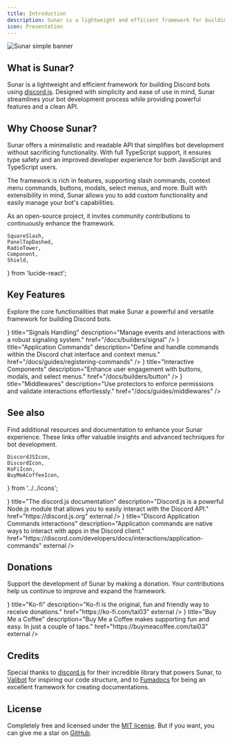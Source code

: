 ```yaml
---
title: Introduction
description: Sunar is a lightweight and efficient framework for building Discord bots using discord.js. Designed with simplicity and ease of use in mind, Sunar streamlines your bot development process while providing powerful features and a clean API.
icon: Presentation
---
```



<img
	src="/simple-banner.png"
	alt="Sunar simple banner"
	width={1000}
	height={500}
/>

## What is Sunar?

Sunar is a lightweight and efficient framework for building Discord bots using [discord.js](https://discord.js.org). Designed with simplicity and ease of use in mind, Sunar streamlines your bot development process while providing powerful features and a clean API.

## Why Choose Sunar?

Sunar offers a minimalistic and readable API that simplifies bot development without sacrificing functionality. With full TypeScript support, it ensures type safety and an improved developer experience for both JavaScript and TypeScript users.

The framework is rich in features, supporting slash commands, context menu commands, buttons, modals, select menus, and more. Built with extensibility in mind, Sunar allows you to add custom functionality and easily manage your bot's capabilities.

As an open-source project, it invites community contributions to continuously enhance the framework.

	SquareSlash,
	PanelTopDashed,
	RadioTower,
	Component,
	Shield,
} from 'lucide-react';

## Key Features

Explore the core functionalities that make Sunar a powerful and versatile framework for building Discord bots.

<Cards>
	<Card
		icon={<RadioTower />}
		title="Signals Handling"
		description="Manage events and interactions with a robust signaling system."
		href="/docs/builders/signal"
	/>
	<Card
		icon={<SquareSlash />}
		title="Application Commands"
		description="Define and handle commands within the Discord chat interface and context menus."
		href="/docs/guides/registering-commands"
	/>
	<Card
		icon={<Component />}
		title="Interactive Components"
		description="Enhance user engagement with buttons, modals, and select menus."
		href="/docs/builders/button"
	/>
	<Card
		icon={<Shield />}
		title="Middlewares"
		description="Use protectors to enforce permissions and validate interactions effortlessly."
		href="/docs/guides/middlewares"
	/>
</Cards>

## See also

Find additional resources and documentation to enhance your Sunar experience. These links offer valuable insights and advanced techniques for bot development.

	DiscordJSIcon,
	DiscordIcon,
	KoFiIcon,
	BuyMeACoffeeIcon,
} from '../../icons';

<Cards>
	<Card
		icon={<DiscordJSIcon />}
		title="The discord.js documentation"
		description="Discord.js is a powerful Node.js module that allows you to easily interact with the Discord API."
		href="https://discord.js.org"
		external
	/>
	<Card
		icon={<DiscordIcon />}
		title="Discord Application Commands interactions"
		description="Application commands are native ways to interact with apps in the Discord client."
		href="https://discord.com/developers/docs/interactions/application-commands"
		external
	/>
</Cards>

## Donations

Support the development of Sunar by making a donation. Your contributions help us continue to improve and expand the framework.

<Cards>
	<Card
		icon={<KoFiIcon />}
		title="Ko-fi"
		description="Ko-fi is the original, fun and friendly way to receive donations."
		href="https://ko-fi.com/tai03"
		external
	/>
	<Card
		icon={<BuyMeACoffeeIcon />}
		title="Buy Me a Coffee"
		description="Buy Me a Coffee makes supporting fun and easy. In just a couple of taps."
		href="https://buymeacoffee.com/tai03"
		external
	/>
</Cards>

## Credits

Special thanks to [discord.js](https://discord.js.org) for their incredible library that powers Sunar, to [Valibot](https://github.com/fabian-hiller/valibot) for inspiring our code structure, and to [Fumadocs](https://fumadocs.vercel.app/) for being an excellent framework for creating documentations.

## License

Completely free and licensed under the [MIT license](https://github.com/sunarjs/sunar/blob/main/README.md). But if you want, you can give me a star on [GitHub](https://github.com/sunarjs/sunar).
